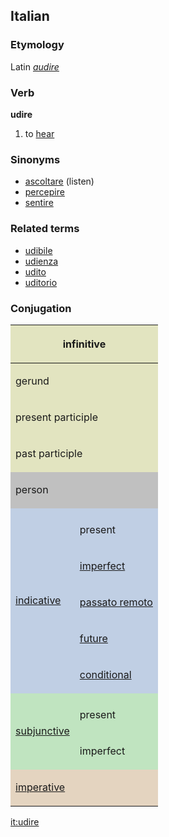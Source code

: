 ==Italian==
===Etymology===
Latin ''[[audire]]''
===Verb===
'''udire'''

# to [[hear]]

===Sinonyms===
*[[ascoltare]] (listen)
*[[percepire]]
*[[sentire]]

===Related terms===
*[[udibile]]
*[[udienza]]
*[[udito]]
*[[uditorio]]

===Conjugation===

<center>
{| style="background:#F0F0F0"

|-
! colspan="3" style="background:#e2e4c0" | infinitive
| colspan="5" | udire

|-
! colspan="3" style="background:#e2e4c0" | gerund
| colspan="5" | udendo

|-
! colspan="3" style="background:#e2e4c0" | present participle
| colspan="5" | [[udente]]

|-
! colspan="3" style="background:#e2e4c0" | past participle
| colspan="5" | [[udito]]

|-
! colspan="2" rowspan="2" style="background:#C0C0C0" | person
! colspan="3" style="background:#C0C0C0" | singular
! colspan="3" style="background:#C0C0C0" | plural

|-
! style="background:#C0C0C0;width:12.5%" | first
! style="background:#C0C0C0;width:12.5%" | second
! style="background:#C0C0C0;width:12.5%" | third
! style="background:#C0C0C0;width:12.5%" | first
! style="background:#C0C0C0;width:12.5%" | second
! style="background:#C0C0C0;width:12.5%" | third

|-
! rowspan="6" style="background:#c0cfe4" | [[indicative]]

! style="background:#c0cfe4" colspan="1" | 
! style="background:#c0cfe4" | io
! style="background:#c0cfe4" | tu
! style="background:#c0cfe4" | lui/lei
! style="background:#c0cfe4" | noi
! style="background:#c0cfe4" | voi
! style="background:#c0cfe4" | loro

|-
! style="height:3em;background:#c0cfe4" | present
| odo
| odi
| ode
| udiamo
| udite
| odono

|-
! style="height:3em;background:#c0cfe4" | [[imperfect]]
| udivo
| udivi
| udiva
| udivamo
| udivate
| udivano

|-
! style="height:3em;background:#c0cfe4" | [[passato remoto]]
| udii
| udisti
| udì
| udimmo
| udiste
| udirono

|-
! style="height:3em;background:#c0cfe4" | [[future]]
| udirò, udrò
| udirai, udrai
| udirà, udrà
| udiremo, udremo
| udirete, udrere
| udiranno, udranno

|-
! style="height:3em;background:#c0cfe4" | [[conditional]]
| udirei, udrei
| udiresti, udresti
| udirebbe, udrebbe
| udiremmo, udremmo
| udireste, udreste
| udirebbero, udrebbero

|-
! rowspan="3" style="background:#c0e4c0" |[[subjunctive]]
! style="background:#c0e4c0" | 
! style="background:#c0e4c0" | che io
! style="background:#c0e4c0" | che tu
! style="background:#c0e4c0" | che lui/che lei
! style="background:#c0e4c0" | che noi
! style="background:#c0e4c0" | che voi
! style="background:#c0e4c0" | che loro

|-
! style="height:3em;background:#c0e4c0" | present
| oda
| oda
| oda
| udiamo
| udiate
| odano

|-
! style="height:3em;background:#c0e4c0" rowspan="1" | imperfect
| udissi
| udissi
| udisse
| udissimo
| udiste
| udissero

|-
! colspan="2" rowspan="2" style="height:3em;background:#e4d4c0" | [[imperative]]
! style="background:#e4d4c0" | -
! style="background:#e4d4c0" | tu
! style="background:#e4d4c0" | lui/lei
! style="background:#e4d4c0" | noi
! style="background:#e4d4c0" | voi
! style="background:#e4d4c0" | loro

|-
|
| odi
| oda
| udiamo
| udite
| odano

|}
</center>

[[it:udire]]